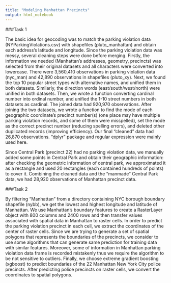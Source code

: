 ```yaml
---
title: "Modeling Manhattan Precincts"
output: html_notebook
---
```


###Task 1

The basic idea for geocoding was to match the parking violation data (NYParkingViolations.csv) with shapefiles (pluto_manhattan) and obtain each address’s latitude and longitude. Since the  parking violation data was messy, several cleaning steps were done before merging. Firstly, the information we needed (Manhattan’s addresses, geometry, precincts) was selected from their original datasets and all characters were converted into lowercase. There were 3,560,410 observations in parking violation data (nyc_man) and 42,890 observations in shapefiles (pluto_xy). Next, we found the top 10 popular street types with alternative names, and unified them in both datasets. Similarly, the direction words (east/south/west/north) were unified in both datasets. Then, we wrote a function converting cardinal number into ordinal number, and unified the 1-10 street numbers in both datasets as cardinal. The joined data had 920,970 observations. After joining the two datasets, we wrote a function to find the mode of each geographic coordinate’s precinct number(s) (one place may have multiple parking violation records, and some of them were misspelled), set the mode as the correct precinct number (reducing spelling errors), and deleted other duplicated records (improving efficiency). Our final “cleaned” data had 26,870 observations. “dplyr” package and regular expression were mainly used here.

Since Central Park (precinct 22) had no parking violation data, we manually added some points in Central Park and obtain their geographic information: after checking the geometric information of central park, we approximated it as a rectangle and used 20 rectangles (each contained hundreds of points) to cover it. Combining the cleaned data and the “manmade” Central Park data, we had 28,920 observations of Manhattan precinct data. 

###Task 2

By filtering “Manhattan” from a directory containing NYC borough boundary shapefile (nybb), we get the lowest and highest longitude and latitude of Manhattan. We use Manhattan’s boundary features to create a RasterLayer object with 800 columns and 2400 rows and then transfer values associated with spatial data in Manhattan to raster cells. In order to predict the parking violation precinct in each cell, we extract the coordinates of the center of raster cells. Since we are trying to generate a set of spatial polygons that represents the boundaries of the precincts, we consider to use some algorithms that can generate same prediction for training data with similar features. Moreover, some of information in Manhattan parking violation data frame is recorded mistakenly thus we require the algorithm to be not sensitive to outliers. Finally, we choose extreme gradient boosting (xgboost) to predict boundaries of the 22 Manhattan New York City police precincts. After predicting police precincts on raster cells, we convert the coordinates to spatial polygons. 

